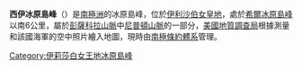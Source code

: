 {{expand|time=2013-12-31T11:02:42+00:00}}
{{unreferenced|time=2013-12-31T11:02:42+00:00}}
{{coord|84|3|S|54|38|W|display=title}}

'''西伊冰原島峰'''（{{lang-en|Seay Nunatak}}）是[[南極洲|南極洲]]的冰原島峰，位於[[伊利沙伯女皇地|伊利沙伯女皇地]]，處於[[希爾冰原島峰|希爾冰原島峰]]以南6公里，屬於[[彭薩科拉山脈|彭薩科拉山脈]]中[[尼普頓山脈|尼普頓山脈]]的一部分，[[美國地質調查局|美國地質調查局]]根據測量和該國海軍的空中照片繪入地圖，現時由[[南極條約體系|南極條約體系]]管理。

{{DEFAULTSORT:Seay Nunatak}}
[[Category:伊莉莎白女王地冰原島峰|Category:伊莉莎白女王地冰原島峰]]


{{QueenElizabethLand-geo-stub}}